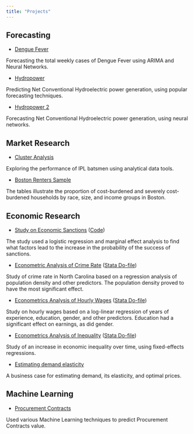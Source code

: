 ```yaml
---
title: "Projects"
---
```


## Forecasting

- [Dengue Fever](Dengue_fc.qmd)

Forecasting the total weekly cases of Dengue Fever using ARIMA and Neural Networks.

- [Hydropower](ETS.qmd)

Predicting Net Conventional Hydroelectric power generation, using popular forecasting techniques.

- [Hydropower 2](NNETAR.qmd)

Forecasting Net Conventional Hydroelectric power generation, using neural networks.

## Market Research

- [Cluster Analysis](cluster_ipl.qmd)

Exploring the performance of IPL batsmen using analytical data tools.

- [Boston Renters Sample](rents.qmd)

The tables illustrate the proportion of cost-burdened and severely cost-burdened households by race, size, and income groups in Boston.

## Economic Research

- [Study on Economic Sanctions](Econ Thesis Alchinbayev 2.pdf) ([Code](sanctions.qmd))

The study used a logistic regression and marginal effect analysis to find what factors lead to the increase in the probability of the success of sanctions.

- [Econometric Analysis of Crime Rate](crime_rate_analysis.pdf) ([Stata Do-file](crime_rate.do))

Study of crime rate in North Carolina based on a regression analysis of population density and other predictors. The population density proved to have the most significant effect.

- [Econometrics Analysis of Hourly Wages](earnings_analysis.pdf) ([Stata Do-file](earnings.do))

Study on hourly wages based on a log-linear regression of years of experience, education, gender, and other predictors. Education had a significant effect on earnings, as did gender.

- [Econometrics Analysis of Inequality](Inequality_analysis.pdf) ([Stata Do-file](inequality.do))

Study of an increase in economic inequality over time, using fixed-effects regressions.

- [Estimating demand elasticity](demand.qmd)

A business case for estimating demand, its elasticity, and optimal prices.

## Machine Learning

- [Procurement Contracts](ml_procurement.qmd)

Used various Machine Learning techniques to predict Procurement Contracts value.